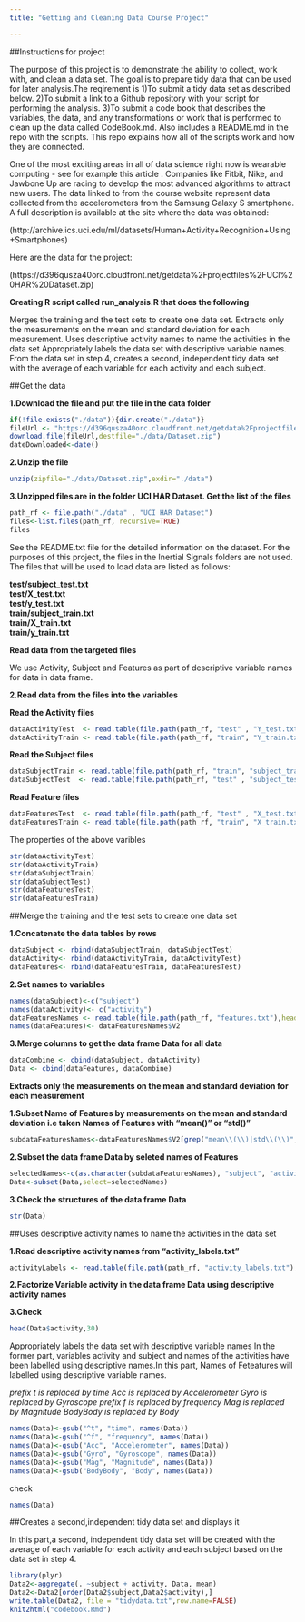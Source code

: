 ```yaml
---
title: "Getting and Cleaning Data Course Project"

---
```


##Instructions for project

The purpose of this project is to demonstrate the ability to collect, work with, and clean a data set. The goal is to prepare tidy data that can be used for later analysis.The reqirement is 
1)To submit a tidy data set as described below.
2)To submit a link to a Github repository with your script for performing the analysis. 
3)To submit a code book that describes the variables, the data, and any transformations or work that is performed to clean up the data called CodeBook.md. Also includes a README.md in the repo with the scripts. This repo explains how all of the scripts work and how they are connected.

One of the most exciting areas in all of data science right now is wearable computing - see for example this article . Companies like Fitbit, Nike, and Jawbone Up are racing to develop the most advanced algorithms to attract new users. The data linked to from the course website represent data collected from the accelerometers from the Samsung Galaxy S smartphone. A full description is available at the site where the data was obtained:

(http://archive.ics.uci.edu/ml/datasets/Human+Activity+Recognition+Using+Smartphones)

Here are the data for the project:

(https://d396qusza40orc.cloudfront.net/getdata%2Fprojectfiles%2FUCI%20HAR%20Dataset.zip)

**Creating  R script called run_analysis.R that does the following**

Merges the training and the test sets to create one data set.
Extracts only the measurements on the mean and standard deviation for each measurement.
Uses descriptive activity names to name the activities in the data set
Appropriately labels the data set with descriptive variable names.
From the data set in step 4, creates a second, independent tidy data set with the average of each variable for each activity and each subject.

##Get the data

**1.Download the file and put the file in the data folder**

```r
if(!file.exists("./data")){dir.create("./data")}
fileUrl <- "https://d396qusza40orc.cloudfront.net/getdata%2Fprojectfiles%2FUCI%20HAR%20Dataset.zip"
download.file(fileUrl,destfile="./data/Dataset.zip")
dateDownloaded<-date()
```

**2.Unzip the file**

```r
unzip(zipfile="./data/Dataset.zip",exdir="./data")
```
**3.Unzipped files are in the folder UCI HAR Dataset. Get the list of the files**

```r
path_rf <- file.path("./data" , "UCI HAR Dataset")
files<-list.files(path_rf, recursive=TRUE)
files
```
See the README.txt file for the detailed information on the dataset. For the purposes of this project, the files in the Inertial Signals folders are not used. The files that will be used to load data are listed as follows:

**test/subject_test.txt**  
**test/X_test.txt**   
**test/y_test.txt**    
**train/subject_train.txt**   
**train/X_train.txt**   
**train/y_train.txt**    

**Read data from the targeted files**


We use Activity, Subject and Features as part of descriptive variable names for data in data frame.

**2.Read data from the files into the variables**

**Read the Activity files**

```r
dataActivityTest  <- read.table(file.path(path_rf, "test" , "Y_test.txt" ),header = FALSE)
dataActivityTrain <- read.table(file.path(path_rf, "train", "Y_train.txt"),header = FALSE)
```
**Read the Subject files**
```r
dataSubjectTrain <- read.table(file.path(path_rf, "train", "subject_train.txt"),header = FALSE)
dataSubjectTest  <- read.table(file.path(path_rf, "test" , "subject_test.txt"),header = FALSE)
```
**Read Feature files**
```r
dataFeaturesTest  <- read.table(file.path(path_rf, "test" , "X_test.txt" ),header = FALSE)
dataFeaturesTrain <- read.table(file.path(path_rf, "train", "X_train.txt"),header = FALSE)
```
The properties of the above varibles
```r
str(dataActivityTest)
str(dataActivityTrain)
str(dataSubjectTrain)
str(dataSubjectTest)
str(dataFeaturesTest)
str(dataFeaturesTrain)
```
##Merge the training and the test sets to create one data set

**1.Concatenate the data tables by rows**
```r
dataSubject <- rbind(dataSubjectTrain, dataSubjectTest)
dataActivity<- rbind(dataActivityTrain, dataActivityTest)
dataFeatures<- rbind(dataFeaturesTrain, dataFeaturesTest)
```
**2.Set names to variables**
```r
names(dataSubject)<-c("subject")
names(dataActivity)<- c("activity")
dataFeaturesNames <- read.table(file.path(path_rf, "features.txt"),head=FALSE)
names(dataFeatures)<- dataFeaturesNames$V2
```

**3.Merge columns to get the data frame Data for all data**
```r
dataCombine <- cbind(dataSubject, dataActivity)
Data <- cbind(dataFeatures, dataCombine)
```
**Extracts only the measurements on the mean and standard deviation for each measurement**

**1.Subset Name of Features by measurements on the mean and standard deviation
i.e taken Names of Features with "mean()" or "std()"**

```r
subdataFeaturesNames<-dataFeaturesNames$V2[grep("mean\\(\\)|std\\(\\)", dataFeaturesNames$V2)]
```
**2.Subset the data frame Data by seleted names of Features**
```r
selectedNames<-c(as.character(subdataFeaturesNames), "subject", "activity" )
Data<-subset(Data,select=selectedNames)
```
**3.Check the structures of the data frame Data**
```r
str(Data)
```

##Uses descriptive activity names to name the activities in the data set 

**1.Read descriptive activity names from "activity_labels.txt"**
```r

activityLabels <- read.table(file.path(path_rf, "activity_labels.txt"),header = FALSE)
```
**2.Factorize Variable activity in the data frame Data using descriptive activity names**

**3.Check**
```r
head(Data$activity,30)
```
Appropriately labels the data set with descriptive variable names
In the former part, variables activity and subject and names of the activities have been labelled using descriptive names.In this part, Names of Feteatures will labelled using descriptive variable names.

*prefix t is replaced by time*
*Acc is replaced by Accelerometer*
*Gyro is replaced by Gyroscope*
*prefix f is replaced by frequency*
*Mag is replaced by Magnitude*
*BodyBody is replaced by Body*
```r
names(Data)<-gsub("^t", "time", names(Data))
names(Data)<-gsub("^f", "frequency", names(Data))
names(Data)<-gsub("Acc", "Accelerometer", names(Data))
names(Data)<-gsub("Gyro", "Gyroscope", names(Data))
names(Data)<-gsub("Mag", "Magnitude", names(Data))
names(Data)<-gsub("BodyBody", "Body", names(Data))
```
check
```r
names(Data)
```

##Creates a second,independent tidy data set and displays it

In this part,a second, independent tidy data set will be created with the average of each variable for each activity and each subject based on the data set in step 4.

```r
library(plyr)
Data2<-aggregate(. ~subject + activity, Data, mean)
Data2<-Data2[order(Data2$subject,Data2$activity),]
write.table(Data2, file = "tidydata.txt",row.name=FALSE)
knit2html("codebook.Rmd")
```

